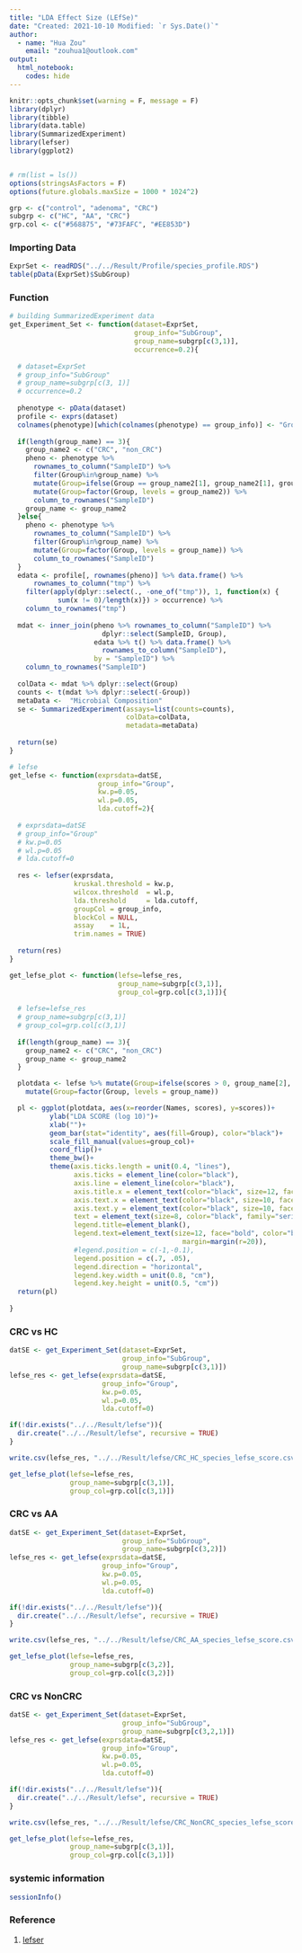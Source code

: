 ```yaml
---
title: "LDA Effect Size (LEfSe)"
date: "Created: 2021-10-10 Modified: `r Sys.Date()`"
author: 
  - name: "Hua Zou"
    email: "zouhua1@outlook.com"
output: 
  html_notebook:
    codes: hide
---
```


```r
knitr::opts_chunk$set(warning = F, message = F)
library(dplyr)
library(tibble)
library(data.table)
library(SummarizedExperiment)
library(lefser)
library(ggplot2)


# rm(list = ls())
options(stringsAsFactors = F)
options(future.globals.maxSize = 1000 * 1024^2)

grp <- c("control", "adenoma", "CRC")
subgrp <- c("HC", "AA", "CRC")
grp.col <- c("#568875", "#73FAFC", "#EE853D")
```


### Importing Data
```r
ExprSet <- readRDS("../../Result/Profile/species_profile.RDS")
table(pData(ExprSet)$SubGroup)
```


### Function
```r
# building SummarizedExperiment data
get_Experiment_Set <- function(dataset=ExprSet,
                               group_info="SubGroup",
                               group_name=subgrp[c(3,1)],
                               occurrence=0.2){
  
  # dataset=ExprSet
  # group_info="SubGroup"
  # group_name=subgrp[c(3, 1)]
  # occurrence=0.2
  
  phenotype <- pData(dataset)
  profile <- exprs(dataset)
  colnames(phenotype)[which(colnames(phenotype) == group_info)] <- "Group"
  
  if(length(group_name) == 3){
    group_name2 <- c("CRC", "non_CRC")
    pheno <- phenotype %>%
      rownames_to_column("SampleID") %>%
      filter(Group%in%group_name) %>%
      mutate(Group=ifelse(Group == group_name2[1], group_name2[1], group_name2[2])) %>%
      mutate(Group=factor(Group, levels = group_name2)) %>%
      column_to_rownames("SampleID")
    group_name <- group_name2
  }else{
    pheno <- phenotype %>%
      rownames_to_column("SampleID") %>%
      filter(Group%in%group_name) %>%
      mutate(Group=factor(Group, levels = group_name)) %>%
      column_to_rownames("SampleID")
  }
  edata <- profile[, rownames(pheno)] %>% data.frame() %>% 
      rownames_to_column("tmp") %>%
    filter(apply(dplyr::select(., -one_of("tmp")), 1, function(x) {
            sum(x != 0)/length(x)}) > occurrence) %>%
    column_to_rownames("tmp")
  
  mdat <- inner_join(pheno %>% rownames_to_column("SampleID") %>%
                       dplyr::select(SampleID, Group),
                     edata %>% t() %>% data.frame() %>%
                       rownames_to_column("SampleID"),
                     by = "SampleID") %>%
    column_to_rownames("SampleID") 
  
  colData <- mdat %>% dplyr::select(Group)
  counts <- t(mdat %>% dplyr::select(-Group))
  metaData <-  "Microbial Composition"
  se <- SummarizedExperiment(assays=list(counts=counts),
                             colData=colData,
                             metadata=metaData)
  
  return(se)
}

# lefse
get_lefse <- function(exprsdata=datSE,
                      group_info="Group",
                      kw.p=0.05,
                      wl.p=0.05,
                      lda.cutoff=2){
  
  # exprsdata=datSE
  # group_info="Group"
  # kw.p=0.05
  # wl.p=0.05
  # lda.cutoff=0
  
  res <- lefser(exprsdata,
                kruskal.threshold = kw.p,
                wilcox.threshold  = wl.p,
                lda.threshold     = lda.cutoff,
                groupCol = group_info,
                blockCol = NULL,
                assay    = 1L,
                trim.names = TRUE)
  
  return(res)
}

get_lefse_plot <- function(lefse=lefse_res,
                           group_name=subgrp[c(3,1)],
                           group_col=grp.col[c(3,1)]){
  
  # lefse=lefse_res
  # group_name=subgrp[c(3,1)]
  # group_col=grp.col[c(3,1)]
  
  if(length(group_name) == 3){
    group_name2 <- c("CRC", "non_CRC")
    group_name <- group_name2
  }

  plotdata <- lefse %>% mutate(Group=ifelse(scores > 0, group_name[2], group_name[1])) %>%
    mutate(Group=factor(Group, levels = group_name))

  pl <- ggplot(plotdata, aes(x=reorder(Names, scores), y=scores))+ 
          ylab("LDA SCORE (log 10)")+
          xlab("")+
          geom_bar(stat="identity", aes(fill=Group), color="black")+
          scale_fill_manual(values=group_col)+
          coord_flip()+
          theme_bw()+
          theme(axis.ticks.length = unit(0.4, "lines"), 
                axis.ticks = element_line(color="black"),
                axis.line = element_line(color="black"),
                axis.title.x = element_text(color="black", size=12, face="bold"),
                axis.text.x = element_text(color="black", size=10, face="bold"),
                axis.text.y = element_text(color="black", size=10, face="italic"),
                text = element_text(size=8, color="black", family="serif"),
                legend.title=element_blank(),
                legend.text=element_text(size=12, face="bold", color="black",
                                           margin=margin(r=20)),
                #legend.position = c(-1,-0.1),
                legend.position = c(.7, .05),
                legend.direction = "horizontal",
                legend.key.width = unit(0.8, "cm"),
                legend.key.height = unit(0.5, "cm")) 
  return(pl)
    
}
```


### CRC vs HC
```r
datSE <- get_Experiment_Set(dataset=ExprSet,
                            group_info="SubGroup",
                            group_name=subgrp[c(3,1)])
lefse_res <- get_lefse(exprsdata=datSE, 
                       group_info="Group", 
                       kw.p=0.05, 
                       wl.p=0.05, 
                       lda.cutoff=0)

if(!dir.exists("../../Result/lefse")){
  dir.create("../../Result/lefse", recursive = TRUE)
}

write.csv(lefse_res, "../../Result/lefse/CRC_HC_species_lefse_score.csv", row.names = F)

get_lefse_plot(lefse=lefse_res,
               group_name=subgrp[c(3,1)],
               group_col=grp.col[c(3,1)])
```


### CRC vs AA
```r
datSE <- get_Experiment_Set(dataset=ExprSet,
                            group_info="SubGroup",
                            group_name=subgrp[c(3,2)])
lefse_res <- get_lefse(exprsdata=datSE, 
                       group_info="Group", 
                       kw.p=0.05, 
                       wl.p=0.05, 
                       lda.cutoff=0)

if(!dir.exists("../../Result/lefse")){
  dir.create("../../Result/lefse", recursive = TRUE)
}

write.csv(lefse_res, "../../Result/lefse/CRC_AA_species_lefse_score.csv", row.names = F)

get_lefse_plot(lefse=lefse_res,
               group_name=subgrp[c(3,2)],
               group_col=grp.col[c(3,2)])
```


### CRC vs NonCRC
```r
datSE <- get_Experiment_Set(dataset=ExprSet,
                            group_info="SubGroup",
                            group_name=subgrp[c(3,2,1)])
lefse_res <- get_lefse(exprsdata=datSE, 
                       group_info="Group", 
                       kw.p=0.05, 
                       wl.p=0.05, 
                       lda.cutoff=0)

if(!dir.exists("../../Result/lefse")){
  dir.create("../../Result/lefse", recursive = TRUE)
}

write.csv(lefse_res, "../../Result/lefse/CRC_NonCRC_species_lefse_score.csv", row.names = F)

get_lefse_plot(lefse=lefse_res,
               group_name=subgrp[c(3,1)],
               group_col=grp.col[c(3,1)])
```


### systemic information
```r
sessionInfo()
```


### Reference

1. [lefser](https://bioconductor.org/packages/devel/bioc/html/lefser.html)